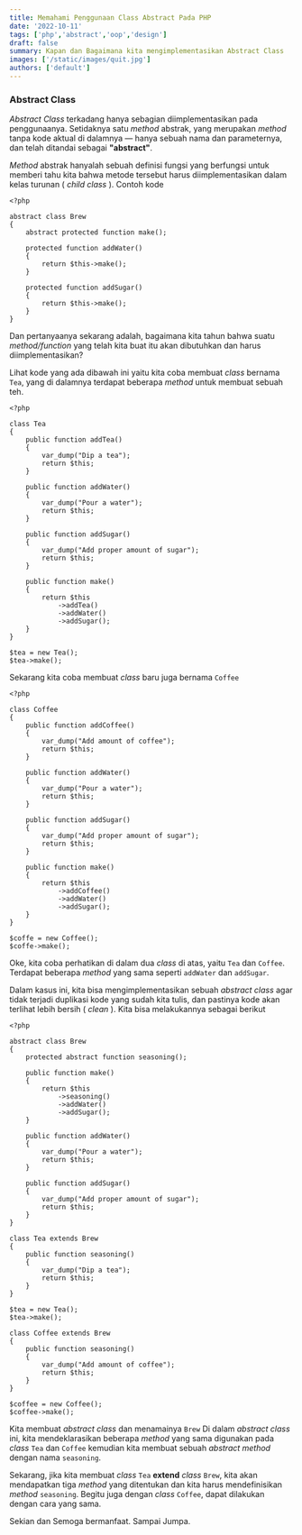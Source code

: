 ```yaml
---
title: Memahami Penggunaan Class Abstract Pada PHP
date: '2022-10-11'
tags: ['php','abstract','oop','design']
draft: false
summary: Kapan dan Bagaimana kita mengimplementasikan Abstract Class
images: ['/static/images/quit.jpg']
authors: ['default']
---
```



### Abstract Class

_Abstract Class_ terkadang hanya sebagian diimplementasikan pada penggunaanya.
Setidaknya satu _method_ abstrak, 
yang merupakan _method_ tanpa kode aktual di dalamnya — hanya sebuah nama dan parameternya, 
dan telah ditandai sebagai __"abstract"__.

_Method_ abstrak hanyalah sebuah definisi fungsi yang berfungsi untuk memberi tahu kita bahwa metode tersebut 
harus diimplementasikan dalam kelas turunan ( _child class_ ). Contoh kode

```php:Brew.php
<?php

abstract class Brew
{
    abstract protected function make();
    
    protected function addWater() 
    {
        return $this->make();
    }

    protected function addSugar() 
    {
        return $this->make();
    }
}
```

Dan pertanyaanya sekarang adalah, bagaimana kita tahun bahwa suatu _method/function_ yang telah kita buat itu
akan dibutuhkan dan harus diimplementasikan?

Lihat kode yang ada dibawah ini yaitu kita coba membuat _class_ bernama `Tea`, yang di dalamnya
terdapat beberapa _method_ untuk membuat sebuah teh.

```php:Tea.php
<?php

class Tea
{
    public function addTea()
    {
        var_dump("Dip a tea");
        return $this;
    }

    public function addWater()
    {
        var_dump("Pour a water");
        return $this;
    }

    public function addSugar()
    {
        var_dump("Add proper amount of sugar");
        return $this;
    }

    public function make()
    {
        return $this
            ->addTea()
            ->addWater()
            ->addSugar();   
    }
}

$tea = new Tea();
$tea->make();
```

Sekarang kita coba membuat _class_ baru juga bernama `Coffee`

```php:Coffee.php
<?php

class Coffee
{
    public function addCoffee()
    {
        var_dump("Add amount of coffee");
        return $this;
    }

    public function addWater()
    {
        var_dump("Pour a water");
        return $this;
    }

    public function addSugar()
    {
        var_dump("Add proper amount of sugar");
        return $this;
    }

    public function make()
    {
        return $this
            ->addCoffee()
            ->addWater()
            ->addSugar();   
    }
}

$coffe = new Coffee();
$coffe->make();
```

Oke, kita coba perhatikan di dalam dua _class_ di atas, yaitu `Tea` dan `Coffee`.
Terdapat beberapa _method_ yang sama seperti `addWater` dan `addSugar`.

Dalam kasus ini, kita bisa mengimplementasikan sebuah _abstract class_ agar tidak terjadi
duplikasi kode yang sudah kita tulis, dan pastinya kode akan terlihat lebih bersih ( _clean_ ).
Kita bisa melakukannya sebagai berikut

```php:BrewingDrink.php
<?php

abstract class Brew
{
    protected abstract function seasoning();

    public function make()
    {
        return $this
            ->seasoning()
            ->addWater()
            ->addSugar();
    }

    public function addWater()
    {
        var_dump("Pour a water");
        return $this;
    }

    public function addSugar()
    {
        var_dump("Add proper amount of sugar");
        return $this;
    }
}

class Tea extends Brew
{
    public function seasoning()
    {
        var_dump("Dip a tea");
        return $this;
    }
}

$tea = new Tea();
$tea->make();

class Coffee extends Brew
{
    public function seasoning()
    {
        var_dump("Add amount of coffee");
        return $this;
    }
}

$coffee = new Coffee();
$coffee->make();
```

Kita membuat _abstract class_ dan menamainya `Brew`
Di dalam _abstract class_ ini, kita mendeklarasikan beberapa _method_ yang sama digunakan pada _class_ `Tea` dan `Coffee`
kemudian kita membuat sebuah _abstract method_ dengan nama `seasoning`.

Sekarang, jika kita membuat _class_ `Tea` __extend__ _class_ `Brew`, kita akan mendapatkan tiga _method_ yang ditentukan
dan kita harus mendefinisikan _method_ `seasoning`. 
Begitu juga dengan _class_ `Coffee`, dapat dilakukan dengan cara yang sama.

Sekian dan Semoga bermanfaat. Sampai Jumpa.
